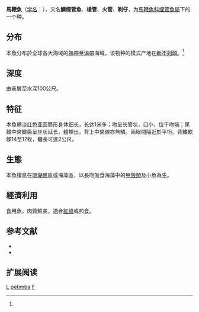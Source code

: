 {{Speciesbox 
| color = pink
| taxon = Fistularia petimba
| image = Fistularia_petimba.jpg
| status = NE
| status_system = IUCN3.1
| authority = Lacepede, 1803<ref name='id6953'>{{cite web| url =http://www.bioinfo.cn/db05/BjdwSpecies.php?action=view&id=6953| title =鳞烟管鱼| work =中国动物物种编目数据库| publisher =中国科学院微生物研究所| author =中国科学院动物研究所| accessdate =2009-04-11| deadurl =yes| archiveurl =https://web.archive.org/web/20160305031854/http://www.bioinfo.cn/db05/BjdwSpecies.php?action=view&id=6953| archivedate =2016-03-05}}</ref>
| synonyms = *''Fistularia immaculata''<br /><small>Cuvier, 1816</small>
*''Fistularia rubra''<br /><small>Miranda Ribiero, 1915</small>
*''Fistularia serrata''<br /><small>Cuvier, 1816</small>
*''Fistularia starksi''<br /><small>Jordan & Seale, 1905</small>
*''Fistularia villosa''<br /><small>Klunzinger, 1871</small>
}}

'''馬鞭魚'''（[[学名|学名]]：{{lang|la|'''''Fistularia petimba'''''}}），又名'''鱗煙管魚'''、'''槍管'''、'''火管'''、'''剃仔'''，为[[馬鞭魚科|馬鞭魚科]][[煙管魚屬|煙管魚屬]]下的一个种。

==分布==
本魚分布於全球各大海域的[[熱帶|熱帶]]至[[溫帶|溫帶]]海域。该物种的模式产地在[[新不列顛|新不列顛]]。<ref name='id6953'/>

==深度==
由表層至水深100公尺。

==特征==
本魚體淡红色亚圆筒形身体细长，长达1米多；吻呈长管状，口小，位于吻端；尾鳍中央鳍条呈丝状延长，體裸出，背上中央線亦無鱗。兩眼間隔近於平坦。背鰭軟條14至17枚，體長可達2公尺。

==生態==
本魚棲息在[[珊瑚礁|珊瑚礁]]區或海藻區，以長吻吸食海藻中的[[甲殼類|甲殼類]]及小魚為生。

==經濟利用==
食用魚，肉質鮮美，適合[[紅燒|紅燒]]或煎食。

== 参考文献 ==
*{{reflist}}
* {{TaiBNET| zh=馬鞭魚 | id=381095 | binomial=Fistularia petimba | authority=Lacepède, 1803 | var= | accessdate=2013-01-24}}

== 扩展阅读 ==
{{refbegin}}
{{wikispecies-inline|Fistularia petimba|鳞烟管鱼}}
{{refend}}
{{Taxonbar|from=Q127545}}

[[Category:食用魚|L]]
[[Category:烟管鱼属|petimba]]
[[Category:1803年描述的魚類|F]]